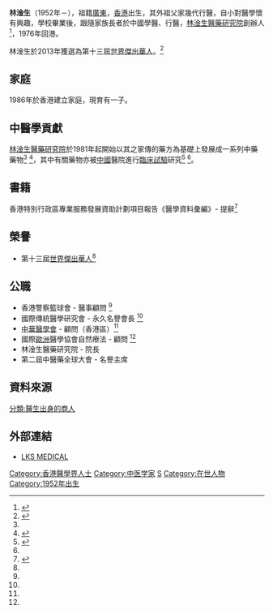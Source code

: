 '''林淦生'''（1952年－），祖籍[[廣東|廣東]]，[[香港|香港]]出生，其外祖父家幾代行醫，自小對醫學懷有興趣，學校畢業後，跟隨家族長者於中國學醫、行醫，[[林淦生醫藥研究院|林淦生醫藥研究院]]創辦人<ref name="br">{{cite news |url=http://www.xzbu.com/2/view-365686.htm |title=林淦生:杏林传佳话 |publisher=華人經濟，2009年第6期 |accessdate=2013-11-29 |archive-url=https://web.archive.org/web/20131203014328/http://www.xzbu.com/2/view-365686.htm |archive-date=2013-12-03 |dead-url=yes }}</ref>，1976年回港。

林淦生於2013年獲選為第十三屆[[世界傑出華人|世界傑出華人]]。<ref name="cr">{{cite news |url=http://paper.wenweipo.com/2013/05/05/HK1305050043.htm |title=26人獲世界傑出華人獎 |date=2013-05-05 |publisher=文匯報 |accessdate=2013-11-29 |archive-date=2020-09-01 |archive-url=https://web.archive.org/web/20200901201439/http://paper.wenweipo.com/2013/05/05/HK1305050043.htm |dead-url=no }}</ref>

==家庭==
1986年於香港建立家庭，現育有一子。

==中醫學貢獻==
[[林淦生醫藥研究院|林淦生醫藥研究院]]於1981年起開始以其之家傳的藥方為基礎上發展成一系列中藥藥物<ref name="br"/> <ref name="dr">{{cite news|url=http://gcontent.oeeee.com/4/3a/43a715fa9a5c85f2/Blog/634/913d31.html|title=中医药现代化研究|date=2013-04-26|publisher=南方都市报，記者：晏嬋嬋|accessdate=2013-11-29}}{{dead link|date=2018年3月 |bot=InternetArchiveBot |fix-attempted=yes }}</ref>，其中有關藥物亦被[[中國|中國]]醫院進行[[臨床試驗|臨床試驗]]研究<ref>{{cite news |url=http://mall.cnki.net/magazine/article/ZYXY201101040.htm |title=多中心臨床研究 |date=2011 |publisher=中藥新藥與臨床藥理雜誌，2011年第1期，作者：薛賽琴，張瓊，薑羨華，金哲 |accessdate=2013-11-29 |archive-date=2016-03-05 |archive-url=https://web.archive.org/web/20160305011639/http://mall.cnki.net/magazine/article/ZYXY201101040.htm |dead-url=no }}</ref> <ref name="dr"/>。

==書籍==
香港特別行政區專業服務發展資助計劃項目報告《醫學資料彙編》- 提辭<ref>{{cite news|url=http://www.psdas.gov.hk/content/doc/2004-1-02/Project%20Report%20-%202004-1-02%20website.pdf|title=專業服務發展資助計劃項目報告|date=2004-01-02|publisher=香港特別行政區政府|accessdate=2013-11-29|deadurl=yes|archiveurl=https://web.archive.org/web/20131203034812/http://www.psdas.gov.hk/content/doc/2004-1-02/Project%20Report%20-%202004-1-02%20website.pdf|archivedate=2013-12-03}}</ref>

==榮譽==
* 第十三屆[[世界傑出華人|世界傑出華人]]<ref name="cr"/>

==公職==
* 香港警察籃球會 - 醫事顧問 <ref name="br"/>
* 國際傳統醫學研究會 - 永久名譽會長 <ref name="br"/>
* [[中華醫學會|中華醫學會]] - 顧問（香港區）<ref name="br"/>
* 國際[[歐洲|歐洲]]醫學協會自然療法 - 顧問 <ref name="br"/>
* 林淦生醫藥研究院 - 院長
* 第二屆中醫藥全球大會 - 名譽主席

==資料來源==
{{reflist|2}}
[[分類:醫生出身的商人|分類:醫生出身的商人]]

==外部連結==
* [https://web.archive.org/web/20131203021459/http://www.lamkamsang.com/pages/view/about_us/lang/lang:cn LKS MEDICAL]

[[Category:香港醫學界人士|Category:香港醫學界人士]]
[[Category:中医学家|Category:中医学家]]
[[Category:林姓|S]]
[[Category:在世人物|Category:在世人物]]
[[Category:1952年出生|Category:1952年出生]]